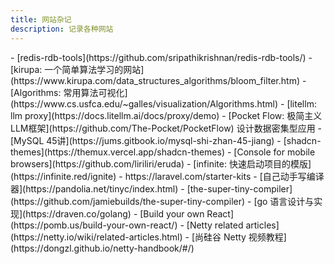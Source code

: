 ```yaml
---
title: 网站杂记
description: 记录各种网站
---
```




<Cards>
  <Card title="Redis工具">
    - [redis-rdb-tools](https://github.com/sripathikrishnan/redis-rdb-tools/)
  </Card>
  <Card title="算法">
    - [kirupa: 一个简单算法学习的网站](https://www.kirupa.com/data_structures_algorithms/bloom_filter.htm)
    - [Algorithms: 常用算法可视化](https://www.cs.usfca.edu/~galles/visualization/Algorithms.html)
  </Card>
  <Card title="LLM">
    - [litellm: llm proxy](https://docs.litellm.ai/docs/proxy/demo)
    - [Pocket Flow: 极简主义LLM框架](https://github.com/The-Pocket/PocketFlow)
  </Card>
  <Card title="ddia" href="https://vonng.github.io/ddia/#/">
    设计数据密集型应用
  </Card>
  <Card title="MySQL">
    - [MySQL 45讲](https://jums.gitbook.io/mysql-shi-zhan-45-jiang)
  </Card>
  <Card title="前端工具">
    - [shadcn-themes](https://themux.vercel.app/shadcn-themes)
    - [Console for mobile browsers](https://github.com/liriliri/eruda)
  </Card>
  <Card title="React Native">
    - [infinite: 快速启动项目的模版](https://infinite.red/ignite)
  </Card>
  <Card title="Laravel">
   - https://laravel.com/starter-kits
  </Card>
  <Card title="编译原理">
    - [自己动手写编译器](https://pandolia.net/tinyc/index.html)
    - [the-super-tiny-compiler](https://github.com/jamiebuilds/the-super-tiny-compiler)
  </Card>
  <Card title="go lang">
    - [go 语言设计与实现](https://draven.co/golang)
  </Card>
  <Card title="React">
    - [Build your own React](https://pomb.us/build-your-own-react/)
  </Card>
  <Card title="Netty">
    - [Netty related articles](https://netty.io/wiki/related-articles.html)
    - [尚硅谷 Netty 视频教程](https://dongzl.github.io/netty-handbook/#/)
  </Card>
</Cards>



